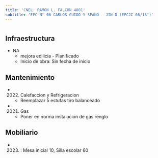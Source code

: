 ```yaml
---
title: 'CNEL. RAMON L. FALCON 4801'
subtitle: 'EPC N° 06 CARLOS GUIDO Y SPANO - JIN D (EPCJC 06/13°)'
---
```


#
## Infraestructura

* NA 
    + mejora edilicia - Planificado 
    + Inicio de obra: Sin fecha de inicio 






## Mantenimiento

*  (2022) Calefaccion y Refrigeracion 
    + Reemplazar 5 estufas tiro balanceado

*  (2021) Gas 
    + Poner en norma instalacion de gas renglo





## Mobiliario

*  (2023) : Mesa inicial 10, Silla escolar 60 



